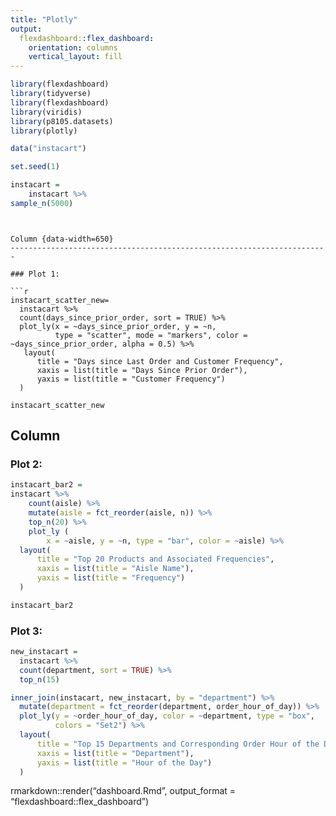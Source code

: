```yaml
---
title: "Plotly"
output: 
  flexdashboard::flex_dashboard:
    orientation: columns
    vertical_layout: fill
---
```


```r
library(flexdashboard)
library(tidyverse)
library(flexdashboard)
library(viridis)
library(p8105.datasets)
library(plotly)
```

```r
data("instacart")
```

```r
set.seed(1)

instacart = 
    instacart %>%
sample_n(5000)
```
```


Column {data-width=650}
-----------------------------------------------------------------------

### Plot 1: 

```r
instacart_scatter_new=
  instacart %>% 
  count(days_since_prior_order, sort = TRUE) %>% 
  plot_ly(x = ~days_since_prior_order, y = ~n,
          type = "scatter", mode = "markers", color = ~days_since_prior_order, alpha = 0.5) %>%
   layout(
      title = "Days since Last Order and Customer Frequency", 
      xaxis = list(title = "Days Since Prior Order"), 
      yaxis = list(title = "Customer Frequency")
  )

instacart_scatter_new
```

Column {data-width=350}
-----------------------------------------------------------------------

### Plot 2: 

```r
instacart_bar2 = 
instacart %>%
    count(aisle) %>%
    mutate(aisle = fct_reorder(aisle, n)) %>%
    top_n(20) %>%
    plot_ly (
        x = ~aisle, y = ~n, type = "bar", color = ~aisle) %>%
  layout(
      title = "Top 20 Products and Associated Frequencies", 
      xaxis = list(title = "Aisle Name"), 
      yaxis = list(title = "Frequency")
  )

instacart_bar2
```

### Plot 3: 

```r
new_instacart =
  instacart %>% 
  count(department, sort = TRUE) %>% 
  top_n(15) 

inner_join(instacart, new_instacart, by = "department") %>% 
  mutate(department = fct_reorder(department, order_hour_of_day)) %>% 
  plot_ly(y = ~order_hour_of_day, color = ~department, type = "box",
          colors = "Set2") %>%
  layout(
      title = "Top 15 Departments and Corresponding Order Hour of the Day", 
      xaxis = list(title = "Department"), 
      yaxis = list(title = "Hour of the Day")
  )
```

rmarkdown::render("dashboard.Rmd", output_format = "flexdashboard::flex_dashboard")